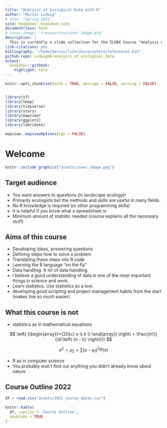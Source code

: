 ```yaml
--- 
title: "Analysis of Ecological Data with R"
author: "Marvin Ludwig"
# date: "Spring 2022"
site: bookdown::bookdown_site
documentclass: book
# cover-image: "/ressources/cover_image.png"
description: |
  This is currently a slide collection for the ILOEK Course "Analysis of ecological data in R" but could eventually turn into a more comprehensive ressource collection.
link-citations: yes
bibliography: "/home/marvin/literature/zotero/references.bib"
github-repo: Ludwigm6/analysis_of_ecological_data
output:
  bookdown::gitbook:
    highlight: kate
---
```



```r
knitr::opts_chunk$set(echo = TRUE, message = FALSE, warning = FALSE)


library(sf)
library(tmap)
library(tidyverse)
library(stars)
library(mapview)
library(ggplot2)
library(lubridate)

mapview::mapviewOptions(fgb = FALSE)


```


# Welcome

```r
knitr::include_graphics("assets/cover_image.png")
```


## Target audience

* You want answers to questions (in landscape ecology)!
* Primarily ecologists but the methods and skills are useful in many fields.
* No R knowledge is required (or other programming skills)
* It is helpful if you know what a spreadsheet is
* Minimum amount of statistic needed (course explains all the necessary stuff)


## Aims of this course

* Developing ideas, answering questions
* Defining steps how to solve a problem
* Translating these steps into R code
* Learning the R language "on the fly"
* Data handling. A lot of data handling.
* I believe a good understanding of data is one of the most important things in science and work.
* Learn statistics. Use statistics as a tool.
* developing good scripting and project management habits from the start (makes live so much easier)


## What this course is not

* statistics as in mathematical equations

$$
\left( {\begin{array}{*{20}c}
   n  \\
   k  \\
\end{array}} \right) = \frac{{n!}}{{k!\left( {n - k} \right)!}}
$$

$$
\sigma ^2  = \mu _2  = \sum {\left( {x - \mu _1 } \right)^2 P\left( x \right)}
$$

* R as in computer science
* You probably won't find out anything you didn't already know about nature


## Course Outline 2022

```r

df = read.csv("assets/2022_course_dates.csv")

knitr::kable(
  df, caption = 'Course Outline',
  booktabs = TRUE
)
```

